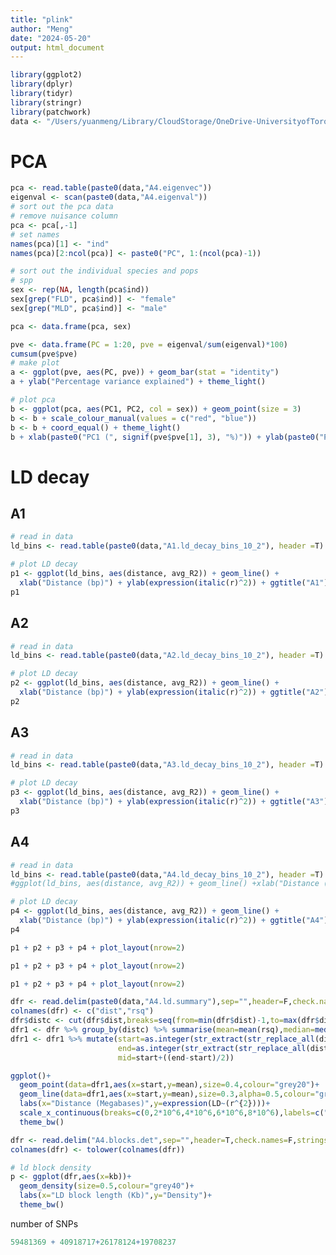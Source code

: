 ```yaml
---
title: "plink"
author: "Meng"
date: "2024-05-20"
output: html_document
---
```


```r
library(ggplot2)
library(dplyr)
library(tidyr)
library(stringr)
library(patchwork)
data <- "/Users/yuanmeng/Library/CloudStorage/OneDrive-UniversityofToronto/Manuscripts/rumex_eqtl/"
```


# PCA
```r
pca <- read.table(paste0(data,"A4.eigenvec"))
eigenval <- scan(paste0(data,"A4.eigenval"))
# sort out the pca data
# remove nuisance column
pca <- pca[,-1]
# set names
names(pca)[1] <- "ind"
names(pca)[2:ncol(pca)] <- paste0("PC", 1:(ncol(pca)-1))

# sort out the individual species and pops
# spp
sex <- rep(NA, length(pca$ind))
sex[grep("FLD", pca$ind)] <- "female"
sex[grep("MLD", pca$ind)] <- "male"

pca <- data.frame(pca, sex)
```

```r
pve <- data.frame(PC = 1:20, pve = eigenval/sum(eigenval)*100)
cumsum(pve$pve)
# make plot
a <- ggplot(pve, aes(PC, pve)) + geom_bar(stat = "identity")
a + ylab("Percentage variance explained") + theme_light()
```

```r
# plot pca
b <- ggplot(pca, aes(PC1, PC2, col = sex)) + geom_point(size = 3)
b <- b + scale_colour_manual(values = c("red", "blue"))
b <- b + coord_equal() + theme_light()
b + xlab(paste0("PC1 (", signif(pve$pve[1], 3), "%)")) + ylab(paste0("PC2 (", signif(pve$pve[2], 3), "%)"))
```



# LD decay

## A1
```r
# read in data
ld_bins <- read.table(paste0(data,"A1.ld_decay_bins_10_2"), header =T)

# plot LD decay
p1 <- ggplot(ld_bins, aes(distance, avg_R2)) + geom_line() +
  xlab("Distance (bp)") + ylab(expression(italic(r)^2)) + ggtitle("A1")+ xlim(0,1000)+theme_bw()
p1
```

## A2
```r
# read in data
ld_bins <- read.table(paste0(data,"A2.ld_decay_bins_10_2"), header =T)

# plot LD decay
p2 <- ggplot(ld_bins, aes(distance, avg_R2)) + geom_line() +
  xlab("Distance (bp)") + ylab(expression(italic(r)^2)) + ggtitle("A2")+ xlim(0,1000)+theme_bw()
p2
```

## A3
```r
# read in data
ld_bins <- read.table(paste0(data,"A3.ld_decay_bins_10_2"), header =T)

# plot LD decay
p3 <- ggplot(ld_bins, aes(distance, avg_R2)) + geom_line() +
  xlab("Distance (bp)") + ylab(expression(italic(r)^2)) + ggtitle("A3")+ xlim(0,1000)+theme_bw()
p3
```


## A4
```r
# read in data
ld_bins <- read.table(paste0(data,"A4.ld_decay_bins_10_2"), header =T)
#ggplot(ld_bins, aes(distance, avg_R2)) + geom_line() +xlab("Distance (bp)") + ylab(expression(italic(r)^2)) + ggtitle("A4") + xlim(0,1000)

# plot LD decay
p4 <- ggplot(ld_bins, aes(distance, avg_R2)) + geom_line() +
  xlab("Distance (bp)") + ylab(expression(italic(r)^2)) + ggtitle("A4") + xlim(0,1000)+theme_bw()
p4
```

```r
p1 + p2 + p3 + p4 + plot_layout(nrow=2)
```

```r
p1 + p2 + p3 + p4 + plot_layout(nrow=2)
```

```r
p1 + p2 + p3 + p4 + plot_layout(nrow=2)
```
```r
dfr <- read.delim(paste0(data,"A4.ld.summary"),sep="",header=F,check.names=F,stringsAsFactors=F)
colnames(dfr) <- c("dist","rsq")
dfr$distc <- cut(dfr$dist,breaks=seq(from=min(dfr$dist)-1,to=max(dfr$dist)+1,by=100000))
dfr1 <- dfr %>% group_by(distc) %>% summarise(mean=mean(rsq),median=median(rsq))
dfr1 <- dfr1 %>% mutate(start=as.integer(str_extract(str_replace_all(distc,"[\\(\\)\\[\\]]",""),"^[0-9-e+.]+")),
                        end=as.integer(str_extract(str_replace_all(distc,"[\\(\\)\\[\\]]",""),"[0-9-e+.]+$")),
                        mid=start+((end-start)/2))

ggplot()+
  geom_point(data=dfr1,aes(x=start,y=mean),size=0.4,colour="grey20")+
  geom_line(data=dfr1,aes(x=start,y=mean),size=0.3,alpha=0.5,colour="grey40")+
  labs(x="Distance (Megabases)",y=expression(LD~(r^{2})))+
  scale_x_continuous(breaks=c(0,2*10^6,4*10^6,6*10^6,8*10^6),labels=c("0","2","4","6","8"))+
  theme_bw()
```
```r
dfr <- read.delim("A4.blocks.det",sep="",header=T,check.names=F,stringsAsFactors=F)
colnames(dfr) <- tolower(colnames(dfr))

# ld block density
p <- ggplot(dfr,aes(x=kb))+
  geom_density(size=0.5,colour="grey40")+
  labs(x="LD block length (Kb)",y="Density")+
  theme_bw()

```

number of SNPs
```r

59481369 + 40918717+26178124+19708237



```

